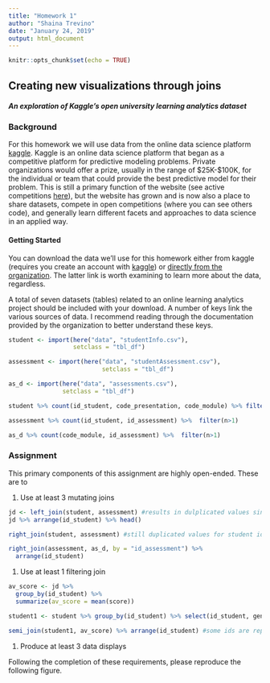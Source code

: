 ```yaml
---
title: "Homework 1"
author: "Shaina Trevino"
date: "January 24, 2019"
output: html_document
---
```


```r
knitr::opts_chunk$set(echo = TRUE)
```

## Creating new visualizations through joins

#### _An exploration of Kaggle's open university learning analytics dataset_

### Background

For this homework we will use data from the online data science platform [kaggle](https://www.kaggle.com/). Kaggle is an online data science platform that began as a competitive platform for predictive modeling problems. Private organizations would offer a prize, usually in the range of \$25K-$100K, for the individual or team that could provide the best predictive model for their problem. This is still a primary function of the website (see active competitions [here](https://www.kaggle.com/competitions>)), but the website has grown and is now also a place to share datasets, compete in open competitions (where you can see others code), and generally learn different facets and approaches to data science in an applied way.

#### Getting Started

You can download the data we’ll use for this homework either from kaggle (requires you create an account with [kaggle](https://www.kaggle.com/rocki37/open-university-learning-analytics-dataset)) or [directly from the organization](https://analyse.kmi.open.ac.uk/open_dataset). The latter link is worth examining to learn more about the data, regardless.

A total of seven datasets (tables) related to an online learning analytics project should be included with your download. A number of keys link the various sources of data. I recommend reading through the documentation provided by the organization to better understand these keys.

```r
student <- import(here("data", "studentInfo.csv"),
                  setclass = "tbl_df")

assessment <- import(here("data", "studentAssessment.csv"),
                          setclass = "tbl_df")

as_d <- import(here("data", "assessments.csv"),
               setclass = "tbl_df")

```

```r
student %>% count(id_student, code_presentation, code_module) %>% filter(n>1)

assessment %>% count(id_student, id_assessment) %>%  filter(n>1)

as_d %>% count(code_module, id_assessment) %>%  filter(n>1)

```

### Assignment

This primary components of this assignment are highly open-ended. These are to

1. Use at least 3 mutating joins

```r
jd <- left_join(student, assessment) #results in dulplicated values since there are more keys for student dataset 
jd %>% arrange(id_student) %>% head()
```

```r
right_join(student, assessment) #still duplicated values for student id
```

```r
right_join(assessment, as_d, by = "id_assessment") %>% 
  arrange(id_student) 
```

1. Use at least 1 filtering join

```r
av_score <- jd %>% 
  group_by(id_student) %>% 
  summarize(av_score = mean(score))

student1 <- student %>% group_by(id_student) %>% select(id_student, gender, highest_education, final_result)

semi_join(student1, av_score) %>% arrange(id_student) #some ids are repeated beacuse people took the test twice (different years/different results)
```

1. Produce at least 3 data displays

Following the completion of these requirements, please reproduce the following figure.
